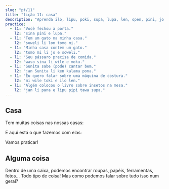 ```yaml
---
slug: "pt/11"
title: "lição 11: casa"
description: "Aprenda ilo, lipu, poki, supa, lupa, len, open, pini, jo e ijo!"
practice:
  - l1: "Você fechou a porta."
    l2: "sina pini e lupa."
  - l1: "Tem um gato na minha casa."
    l2: "soweli li lon tomo mi."
  - l1: "Minha casa contém um gato."
    l2: "tomo mi li jo e soweli."
  - l1: "Seu pássaro precisa de comida."
    l2: "waso sina li wile e moku."
  - l1: "Sunita sabe (pode) cantar bem."
    l2: "jan Sunita li ken kalama pona."
  - l1: "Eu quero falar sobre uma máquina de costura."
    l2: "mi wile toki e ilo len."
  - l1: "Algém colocou o livro sobre insetos na mesa."
    l2: "jan li pana e lipu pipi tawa supa."
---
```



## Casa

Tem muitas coisas nas nossas casas:

<List>
  <Word sl="ilo" m="ferramenta, como um martelo, garfo, telefone ou aplicativo" />
  <Word sl="lipu" m="coisa plana para 󱥡 sona, como papel, cartão, livro ou site" />
  <Word sl="poki" m="contêiner, como uma caixa, gaveta ou garrafa" />
  <Word sl="supa" m="superfície horizontal, como uma prateleira, escrivaninha ou sofá" />
  <Word sl="lupa" m="uma abertura, como uma porta, janela ou buraco" />
  <Word sl="len" m="uma cobertura, como roupas, sapatos ou cobertor" />
</List>

E aqui está o que fazemos com elas:

<List>
  <Word sl="open" m="começar, abrir, ligar" />
  <Word sl="pini" m="terminar, fechar, desligar" />
  <Word sl="jo" m="manter, conter, incluir" />
</List>

Vamos praticar!

<List>
  <Sentence sl="mi open e lupa." m="Eu abro a porta" />
  <Sentence sl="jan li pini e poki moku." m="A pessoa fecha a geladeira." />
  <Sentence sl="lipu li lon supa lape." m="O livro está sobre a cama." />
  <Sentence sl="poki mi li ken jo e len." m="Minha gaveta consegue conter roupas." />
  <Sentence sl="ilo mi li wile e wawa." m="Meu telefone precisa de eletricidade." />
</List>

## Alguma coisa

Dentro de uma caixa, podemos encontrar roupas, papéis, ferramentas, fotos... Todo tipo de coisa! Mas como podemos falar sobre tudo isso num geral?

<List>
  <Word sl="ijo" m="algo, coisa, material" />
  <Sentence sl="poki li jo e ijo." m="A caixa tem coisas." />
  <Sentence sl="jan li sitelen e ijo suwi." m="Alguém está desenhando algo fofo." />
  <Sentence sl="mi wile toki e ijo kasi." m="Gostaria de falar sobre algo relacionado a plantas." />
</List>

<Practice exercises={frontmatter.practice} client:load />
